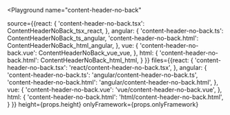 

<Playground
  name="content-header-no-back"
  
  source={{react: {
             'content-header-no-back.tsx': ContentHeaderNoBack_tsx_react,
           },
           angular: {
             'content-header-no-back.ts': ContentHeaderNoBack_ts_angular,
             'content-header-no-back.html': ContentHeaderNoBack_html_angular,
           },
           vue: {
             'content-header-no-back.vue': ContentHeaderNoBack_vue_vue,
           },
           html: {
             'content-header-no-back.html': ContentHeaderNoBack_html_html,
           }
}}
  files={{react: {
            'content-header-no-back.tsx': 'react/content-header-no-back.tsx',
          },
          angular: {
            'content-header-no-back.ts': 'angular/content-header-no-back.ts',
            'content-header-no-back.html': 'angular/content-header-no-back.html',
          },
          vue: {
            'content-header-no-back.vue': 'vue/content-header-no-back.vue',
          },
          html: {
            'content-header-no-back.html': 'html/content-header-no-back.html',
          }
}}
  height={props.height}
  onlyFramework={props.onlyFramework}
></Playground>
